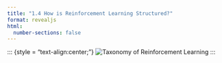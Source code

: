 ```yaml
---
title: "1.4 How is Reinforcement Learning Structured?"
format: revealjs
html:
  number-sections: false
---
```


::: {style = "text-align:center;"}
![Taxonomy of Reinforcement Learning](images/SuggestedOutline.drawio.svg)
:::